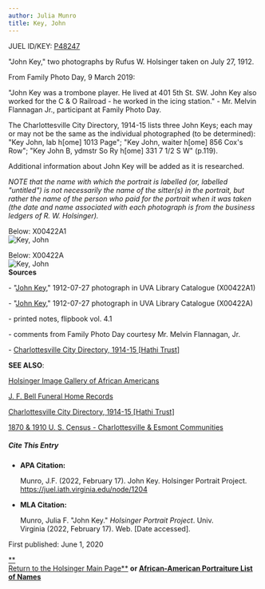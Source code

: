 ```yaml
---
author: Julia Munro
title: Key, John
---
```

JUEL ID/KEY: [P48247](http://juel.iath.virginia.edu/public_person?person=48247 "P48247")

"John Key," two photographs by Rufus W. Holsinger taken on July 27, 1912.

From Family Photo Day, 9 March 2019: 

"John Key was a trombone player. He lived at 401 5th St. SW. John Key also worked for the C & O Railroad - he worked in the icing station." - Mr. Melvin Flannagan Jr., participant at Family Photo Day.  

The Charlottesville City Directory, 1914-15 lists three John Keys; each may or may not be the same as the individual photographed (to be determined): "Key John, lab h\[ome\] 1013 Page"; "Key John, waiter h\[ome\] 856 Cox's Row"; "Key John B, ydmstr So Ry h\[ome\] 331 7 1/2 S W" (p.119).

Additional information about John Key will be added as it is researched.

_NOTE that the name with which the portrait is labelled (or, labelled "untitled") is not necessarily the name of the sitter(s) in the portrait, but rather the name of the person who paid for the portrait when it was taken (the date and name associated with each photograph is from the business ledgers of R. W. Holsinger)._

Below: X00422A1  
![Key, John](https://iiif.lib.virginia.edu/iiif/uva-lib:1040179/full/1000,1337/0/default.jpg "Key, John") 

Below: X00422A  
![Key, John](https://iiif.lib.virginia.edu/iiif/uva-lib:1040179/full/1000,1337/0/default.jpg "Key, John")  
**Sources**

\- "[John Key](https://search.lib.virginia.edu/catalog/uva-lib:1040179#?c=0&m=0&s=0&cv=0&xywh=-1141%2C0%2C5225%2C3874 "Key, John")," 1912-07-27 photograph in UVA Library Catalogue (X00422A1)  
  

\- "[John Key](https://search.lib.virginia.edu/catalog/uva-lib:1040178#?c=0&m=0&s=0&cv=0&xywh=-1201%2C0%2C5315%2C3940 "Key, John")," 1912-07-27 photograph in UVA Library Catalogue (X00422A) 

\- printed notes, flipbook vol. 4.1    
  

\- comments from Family Photo Day courtesy Mr. Melvin Flannagan, Jr. 

\- [Charlottesville City Directory, 1914-15 \[Hathi Trust\]](https://catalog.hathitrust.org/Record/101954103)

**SEE ALSO**:

[Holsinger Image Gallery of African Americans](http://rwholsingerphotos.org/images.php "Holsinger Image Gallery of African Americans")

[J. F. Bell Funeral Home Records](http://www2.vcdh.virginia.edu/afam/raceandplace/perl_scripts/funeral_search.html "J. F. Bell Funeral Home Database")

[Charlottesville City Directory, 1914-15 \[Hathi Trust\]](https://catalog.hathitrust.org/Record/101954103 "Charlottesville City Directory, 1914-15") 

[1870 & 1910 U. S. Census - Charlottesville & Esmont Communities](http://www2.vcdh.virginia.edu/afam/raceandplace/census/search_both.html "1870 & 1910 U. S. Census: Charlottesville and Esmont Communities")

##### **Cite This Entry**

*   **APA Citation:**
    
    Munro, J.F. (2022, February 17). John Key. Holsinger Portrait Project. https://juel.iath.virginia.edu/node/1204
    
*   **MLA Citation:**
    
    Munro, Julia F. "John Key." _Holsinger Portrait Project_. Univ. Virginia (2022, February 17). Web. \[Date accessed\].
    

  
First published: June 1, 2020     

[**  
Return to the Holsinger Main Page**](http://juel.iath.virginia.edu/node/980) **or [African-American Portraiture List of Names](http://juel.iath.virginia.edu/node/996)**